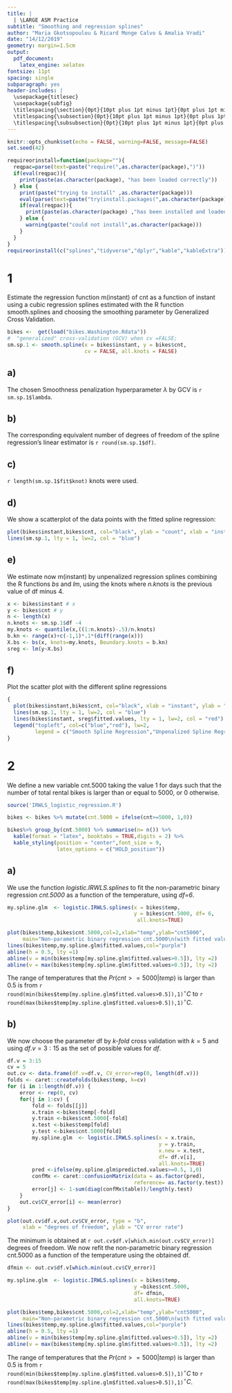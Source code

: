 ```yaml
---
title: | 
  | \LARGE ASM Practice 
subtitle: "Smoothing and regression splines"
author: "Maria Gkotsopoulou & Ricard Monge Calvo & Amalia Vradi"
date: "14/12/2019"
geometry: margin=1.5cm
output: 
  pdf_document: 
    latex_engine: xelatex
fontsize: 11pt
spacing: single
subparagraph: yes
header-includes: |
  \usepackage{titlesec}
  \usepackage{subfig}
  \titlespacing{\section}{0pt}{10pt plus 1pt minus 1pt}{0pt plus 1pt minus 1pt}
  \titlespacing{\subsection}{0pt}{10pt plus 1pt minus 1pt}{0pt plus 1pt minus 1pt}
  \titlespacing{\subsubsection}{0pt}{10pt plus 1pt minus 1pt}{0pt plus 1pt minus 1pt}
---
```


```r
knitr::opts_chunk$set(echo = FALSE, warning=FALSE, message=FALSE)
set.seed(42)
```

```r
requireorinstall=function(package=""){
  reqpac=parse(text=paste("require(",as.character(package),")"))
  if(eval(reqpac)){
    print(paste(as.character(package), "has been loaded correctly"))
  } else {
    print(paste("trying to install" ,as.character(package)))
    eval(parse(text=paste("try(install.packages(",as.character(package),"))")))
    if(eval(reqpac)){
      print(paste(as.character(package) ,"has been installed and loaded correctly"))
    } else {
      warning(paste("could not install",as.character(package)))
    }
  }
}
requireorinstall(c("splines","tidyverse","dplyr","kable","kableExtra"))
```

# 1
Estimate the regression function m(instant) of cnt as a function of instant
using a cubic regression splines estimated with the R function smooth.splines
and choosing the smoothing parameter by Generalized Cross Validation.

```r
bikes <-  get(load("bikes.Washington.Rdata"))
#  "generalized" cross-validation (GCV) when cv =FALSE;
sm.sp.1 <- smooth.spline(x = bikes$instant, y = bikes$cnt,
                         cv = FALSE, all.knots = FALSE)
```

## a) 
The chosen Smoothness penalization hyperparameter $\lambda$ by GCV is 
`r sm.sp.1$lambda`.

## b) 
The corresponding equivalent number of degrees of freedom of the spline
regression's linear estimator is `r round(sm.sp.1$df)`.

## c) 
`r length(sm.sp.1$fit$knot)` knots were used.

## d) 
We show a scatterplot of the data points with the fitted spline regression:

```r
plot(bikes$instant,bikes$cnt, col="black", ylab = "count", xlab = "instant")
lines(sm.sp.1, lty = 1, lw=2, col = "blue")
```

## e) 
We estimate now m(instant) by unpenalized regression splines combining
the R functions *bs* and *lm*, using the knots where *n.knots* is the previous 
value of df minus 4.
```r
x <- bikes$instant # x
y <- bikes$cnt # y
n <- length(x)
n.knots <- sm.sp.1$df -4
my.knots <- quantile(x,((1:n.knots)-.5)/n.knots) 
b.kn <- range(x)+c(-1,1)*.1*(diff(range(x)))
X.bs <- bs(x, knots=my.knots, Boundary.knots = b.kn)
sreg <- lm(y~X.bs)
```

## f) 
Plot the scatter plot with the different spline regressions

```r
{
  plot(bikes$instant,bikes$cnt, col="black", xlab = "instant", ylab = "count")
  lines(sm.sp.1, lty = 1, lw=2, col = "blue")
  lines(bikes$instant, sreg$fitted.values, lty = 1, lw=2, col = "red")
  legend("topleft", col=c("blue","red"), lw=2,
         legend = c("Smooth Spline Regression","Unpenalized Spline Regression"))
}
```

# 2


We define a new variable cnt.5000 taking the value 1 for days such that the number 
of total rental bikes is larger than or equal to 5000, or 0 otherwise.

```r
source('IRWLS_logistic_regression.R')

bikes <- bikes %>% mutate(cnt.5000 = ifelse(cnt>=5000, 1,0))

bikes%>% group_by(cnt.5000) %>% summarise(n= n()) %>%
  kable(format = "latex", booktabs = TRUE,digits = 2) %>% 
  kable_styling(position = "center",font_size = 9,
                latex_options = c("HOLD_position"))
```


## a)

We use the function *logistic.IRWLS.splines* to fit the non-parametric binary 
regression *cnt.5000* as a function of the temperature, using *df=6*. 

```r

my.spline.glm  <- logistic.IRWLS.splines(x = bikes$temp, 
                                         y = bikes$cnt.5000, df= 6,
                                          all.knots=TRUE)
```

```r
plot(bikes$temp,bikes$cnt.5000,col=2,xlab="temp",ylab="cnt5000",
     main="Non-parametric binary regression cnt.5000\n(with fitted values) as a function of the temperature")
lines(bikes$temp,my.spline.glm$fitted.values,col="purple")
abline(h = 0.5, lty =1)
abline(v = min(bikes$temp[my.spline.glm$fitted.values>0.5]), lty =2)
abline(v = max(bikes$temp[my.spline.glm$fitted.values>0.5]), lty =2)
```

The range of temperatures that the $Pr(cnt >= 5000|temp)$ is larger than $0.5$ 
is from `r round(min(bikes$temp[my.spline.glm$fitted.values>0.5]),1)`$^\circ C$ to 
`r round(max(bikes$temp[my.spline.glm$fitted.values>0.5]),1)`$^\circ C$.


## b) 

We now choose the parameter df by *k-fold* cross validation with $k = 5$ and using 
$df.v = 3:15$ as the set of possible values for *df*.

```r
df.v = 3:15
cv = 5
out.cv <- data.frame(df.v=df.v, CV_error=rep(0, length(df.v)))
folds <- caret::createFolds(bikes$temp, k=cv)
for (i in 1:length(df.v)) {
    error <- rep(0, cv)
    for(j in 1:cv) {
        fold <- folds[[j]]
        x.train <-bikes$temp[-fold]
        y.train <-bikes$cnt.5000[-fold]
        x.test <-bikes$temp[fold]
        y.test <-bikes$cnt.5000[fold]
        my.spline.glm  <- logistic.IRWLS.splines(x = x.train, 
                                                 y = y.train,
                                                 x.new = x.test,
                                                 df= df.v[i],
                                                 all.knots=TRUE)
        pred <-ifelse(my.spline.glm$predicted.values>=0.5, 1,0)
        confMx <- caret::confusionMatrix(data = as.factor(pred),
                                         reference= as.factor(y.test))
        error[j] <- 1-sum(diag(confMx$table))/length(y.test)
    }
    out.cv$CV_error[i] <- mean(error)
}
```

```r
plot(out.cv$df.v,out.cv$CV_error, type = "b", 
     xlab = "degrees of freedom", ylab = "CV error rate")

```

The minimum is obtained at `r out.cv$df.v[which.min(out.cv$CV_error)]` degrees of freedom. 
We now refit the non-parametric binary regression cnt.5000 as a function of the temperature
using the obtained df. 

```r

dfmin <- out.cv$df.v[which.min(out.cv$CV_error)]

my.spline.glm  <- logistic.IRWLS.splines(x = bikes$temp, 
                                         y =bikes$cnt.5000,
                                         df= dfmin,
                                         all.knots=TRUE)

```

```r
plot(bikes$temp,bikes$cnt.5000,col=2,xlab="temp",ylab="cnt5000",
     main="Non-parametric binary regression cnt.5000\n(with fitted values) as a function of the temperature")
lines(bikes$temp,my.spline.glm$fitted.values,col="purple")
abline(h = 0.5, lty =1)
abline(v = min(bikes$temp[my.spline.glm$fitted.values>0.5]), lty =2)
abline(v = max(bikes$temp[my.spline.glm$fitted.values>0.5]), lty =2)
```

The range of temperatures that the $Pr(cnt >= 5000|temp)$ is larger than $0.5$ 
is from `r round(min(bikes$temp[my.spline.glm$fitted.values>0.5]),1)`$^\circ C$ to 
`r round(max(bikes$temp[my.spline.glm$fitted.values>0.5]),1)`$^\circ C$.